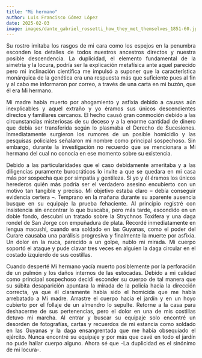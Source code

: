 ---
title: "Mi hermano"
author: Luis Francisco Gómez López
date: 2025-02-03
image: images/dante_gabriel_rossetti_how_they_met_themselves_1851-60.jpg
---

```{=html}
<style>
  p { 
    text-align: justify;
  }
</style>
```

Su rostro imitaba los rasgos de mi cara como los espejos en la penumbra esconden los detalles de todos nuestros ancestros directos y nuestra posible descendencia. La duplicidad, el elemento fundamental de la simetría y la locura, podría ser la explicación metafísica ante aquel parecido pero mi inclinación científica me impulsó a suponer que la característica monárquica de la genética era una respuesta más que suficiente pues al fin y al cabo me informaron por correo, a través de una carta en mi buzón, que él era Mi hermano.

Mi madre había muerto por ahogamiento y asfixia debido a causas aún inexplicables y aquel extraño y yo éramos sus únicos descendientes directos y familiares cercanos. El hecho causó gran conmoción debido a las circunstancias misteriosas de su deceso y a la enorme cantidad de dinero que debía ser transferida según lo plasmaba el Derecho de Sucesiones. Inmediatamente surgieron los rumores de un posible homicidio y las pesquisas policiales señalaron mi nombre como principal sospechoso. Sin embargo, durante la investigación no recuerdo que se mencionara a Mi hermano del cual no conocía en ese momento sobre su existencia.

Debido a las particularidades que el caso debidamente ameritaba y a las diligencias puramente burocráticos lo invite a que se quedara en mi casa más por sospecha que por simpatía y gentileza. Si yo y él éramos los únicos herederos quién más podría ser el verdadero asesino encubierto con un motivo tan tangible y preciso. Mi objetivo estaba claro – debía conseguir evidencia certera –. Temprano en la mañana durante su aparente ausencia busque en su equipaje la prueba fehaciente. Al principio registré con insistencia sin encontrar lo que buscaba, pero más tarde, escondido en un doble fondo, descubrí un tratado sobre la Strychnos Toxifera y una daga rondel de San Jorge con empuñadura de plata. Recordé inmediatamente en lengua macushi, cuando era soldado en las Guyanas, como el poder del Curare causaba una parálisis progresiva y finalmente la muerte por asfixia. Un dolor en la nuca, parecido a un golpe, nublo mi mirada. Mi cuerpo soportó el ataque y pude clavar tres veces en alguien la daga circular en el costado izquierdo de sus costillas.

Cuando desperté Mi hermano yacía muerto posiblemente por la perforación de un pulmón y los daños internos de las estocadas. Debido a mi calidad como principal sospechoso decidí esconder su cuerpo de tal manera que su súbita desaparición apuntara la mirada de la policía hacia la dirección correcta, ya que él claramente había sido el homicida que me había arrebatado a Mi madre. Arrastre el cuerpo hacia el jardín y en un hoyo cubierto por el follaje de un almendro lo sepulte. Retorne a la casa para deshacerme de sus pertenencias, pero el dolor en una de mis costillas detuvo mi marcha. Al entrar y buscar su equipaje solo encontré un desorden de fotografías, cartas y recuerdos de mi estancia como soldado en las Guyanas y la daga ensangrentada que me había obsequiado el ejército. Nunca encontré su equipaje y por más que cavé en todo el jardín no pude hallar cuerpo alguno. Ahora sé que -La duplicidad es el sinónimo de mi locura-.
